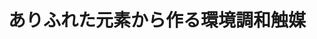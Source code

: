 ﻿---
title: "ありふれた元素から作る環境調和触媒"
category: "その他"
vol: 89
interviewee: "北野 政明"
url: "https://www.mces.titech.ac.jp/authors/kitano/"
tags: ["環境","合成","物質","無機触媒","金属"]
pdf: "89-2-kitano.pdf"
career: ""
pdfurl: "89-2-kitano/89-2-kitano.pdf"
preface: "北野政明先生の研究室では、貴金属をまったく使わない環境低負荷な高性能触媒の開発を究極の目標として、無機触媒の研究を進めている。主な研究の対象はエレクトライド触媒と呼ばれ、アンモニアの合成に利用が期待される物質群である。本稿ではエレクトライド触媒の歴史と性質、そしてエレクトライド触媒の展望とともに北野研究室を紹介する。"
---
